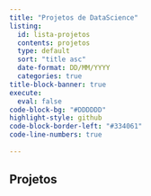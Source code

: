 ```yaml
---
title: "Projetos de DataScience"
listing: 
  id: lista-projetos
  contents: projetos
  type: default
  sort: "title asc"
  date-format: DD/MM/YYYY
  categories: true
title-block-banner: true
execute:
  eval: false
code-block-bg: "#DDDDDD"
highlight-style: github
code-block-border-left: "#334061"
code-line-numbers: true
  
---
```


## Projetos

::: {#lista-projetos}
:::